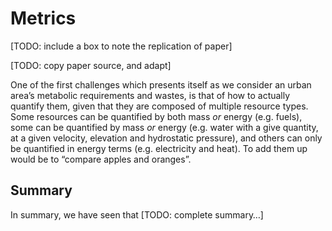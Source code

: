 # Metrics

[TODO: include a box to note the replication of paper]

[TODO: copy paper source, and adapt]

One of the first challenges which presents itself as we consider an urban area's metabolic requirements and wastes, is that of how to actually quantify them, given that they are composed of multiple resource types. Some resources can be quantified by both mass *or* energy (e.g. fuels), some can be quantified by mass *or* energy (e.g. water with a give quantity, at a given velocity, elevation and hydrostatic pressure), and others can only be quantified in energy terms (e.g. electricity and heat). To add them up would be to "compare apples and oranges".

## Summary

In summary, we have seen that [TODO: complete summary...]
